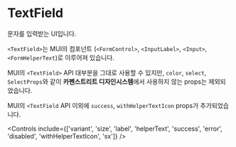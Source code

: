 
<Meta of={TextFieldStories} />

# TextField

문자를 입력받는 UI입니다.

`<TextField>`는 MUI의 컴포넌트 (`<FormControl>`, `<InputLabel>`, `<Input>`, `<FormHelperText`)로 이루어져 있습니다.

MUI의 `<TextField>` API 대부분을 그대로 사용할 수 있지만, `color`, `select`, `SelectProps`와 같이 **카펜스트리트 디자인시스템**에서 사용하지 않는 props는 제외되었습니다.

MUI의 `<TextField` API 이외에 `success`, `withHelperTextIcon` props가 추가되었습니다.

<Canvas of={TextFieldStories.Default} />

<Controls include={['variant', 'size', 'label', 'helperText', 'success', 'error', 'disabled', 'withHelperTextIcon', 'sx']} />
